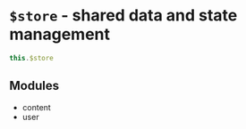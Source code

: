 
<Meta
  title="Internals | $store / What is the store?"
/>

# `$store` - shared data and state management


```js
this.$store
```

## Modules
- content
- user
